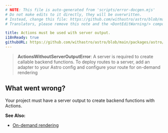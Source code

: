 ```yaml
---
# NOTE: This file is auto-generated from 'scripts/error-docgen.mjs'
# Do not make edits to it directly, they will be overwritten.
# Instead, change this file: https://github.com/withastro/astro/blob/main/packages/astro/src/core/errors/errors-data.ts
# Translators, please remove this note and the <DontEditWarning/> component.

title: Actions must be used with server output.
i18nReady: true
githubURL: https://github.com/withastro/astro/blob/main/packages/astro/src/core/errors/errors-data.ts
---
```


<DontEditWarning />


> **ActionsWithoutServerOutputError**: A server is required to create callable backend functions. To deploy routes to a server, add an adapter to your Astro config and configure your route for on-demand rendering

## What went wrong?
Your project must have a server output to create backend functions with Actions.

**See Also:**
-  [On-demand rendering](/vi/guides/on-demand-rendering/)



